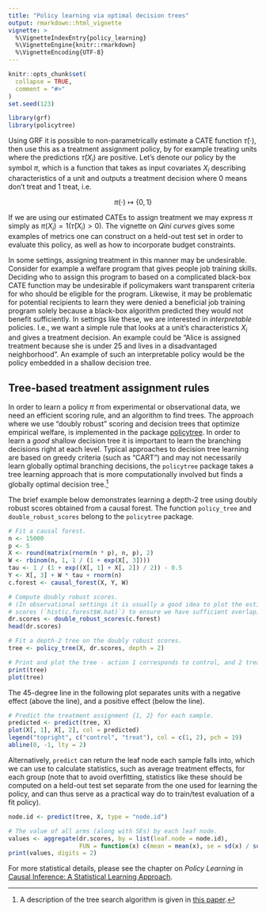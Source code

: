 ```yaml
---
title: "Policy learning via optimal decision trees"
output: rmarkdown::html_vignette
vignette: >
  %\VignetteIndexEntry{policy_learning}
  %\VignetteEngine{knitr::rmarkdown}
  %\VignetteEncoding{UTF-8}
---
```


```r
knitr::opts_chunk$set(
  collapse = TRUE,
  comment = "#>"
)
set.seed(123)
```

```r
library(grf)
library(policytree)
```

Using GRF it is possible to non-parametrically estimate a CATE function $\hat \tau(\cdot)$, then use this as a treatment assignment policy, by for example treating units where the predictions $\hat \tau(X_i)$ are positive. Let's denote our policy by the symbol $\pi$, which is a function that takes as input covariates $X_i$ describing characteristics of a unit and outputs a treatment decision where $0$ means don't treat and $1$ treat, i.e.

$$
\pi(\cdot) \mapsto \{0, 1\}
$$

If we are using our estimated CATEs to assign treatment we may express $\pi$ simply as $\pi(X_i) = 1(\hat \tau(X_i) > 0)$. The vignette on *Qini curves* gives some examples of metrics one can construct on a held-out test set in order to evaluate this policy, as well as how to incorporate budget constraints.

In some settings, assigning treatment in this manner may be undesirable. Consider for example a welfare program that gives people job training skills. Deciding who to assign this program to based on a complicated black-box CATE function may be undesirable if policymakers want transparent criteria for who should be eligible for the program. Likewise, it may be problematic for potential recipients to learn they were denied a  beneficial job training program solely because a black-box algorithm predicted they would not benefit sufficiently. In settings like these, we are interested in *interpretable* policies. I.e., we want a simple rule that looks at a unit's characteristics $X_i$ and gives a treatment decision. An example could be "Alice is assigned treatment because she is under 25 and lives in a disadvantaged neighborhood". An example of such an interpretable policy would be the policy embedded in a shallow decision tree.

## Tree-based treatment assignment rules

In order to learn a policy $\pi$ from experimental or observational data, we need an efficient scoring rule, and an algorithm to find trees. The approach where we use "doubly robust" scoring and decision trees that optimize empirical welfare, is implemented in the package [policytree](https://github.com/grf-labs/policytree). In order to learn a *good* shallow decision tree it is important to learn the branching decisions right at each level. Typical approaches to decision tree learning are based on greedy criteria (such as "CART") and may not necessarily learn globally optimal branching decisions, the `policytree` package takes a tree learning approach that is more computationally involved but finds a globally optimal decision tree.[^algo]

The brief example below demonstrates learning a depth-2 tree using doubly robust scores obtained from a causal forest. The function `policy_tree` and `double_robust_scores` belong to the `policytree` package.

```r
# Fit a causal forest.
n <- 15000
p <- 5
X <- round(matrix(rnorm(n * p), n, p), 2)
W <- rbinom(n, 1, 1 / (1 + exp(X[, 3])))
tau <- 1 / (1 + exp((X[, 1] + X[, 2]) / 2)) - 0.5
Y <- X[, 3] + W * tau + rnorm(n)
c.forest <- causal_forest(X, Y, W)

# Compute doubly robust scores.
# (In observational settings it is usually a good idea to plot the estimated propensity
# scores (`hist(c.forest$W.hat)`) to ensure we have sufficient overlap)
dr.scores <- double_robust_scores(c.forest)
head(dr.scores)

# Fit a depth-2 tree on the doubly robust scores.
tree <- policy_tree(X, dr.scores, depth = 2)

# Print and plot the tree - action 1 corresponds to control, and 2 treated.
print(tree)
plot(tree)
```

The 45-degree line in the following plot separates units with a negative effect (above the line), and a positive effect (below the line).

```r
# Predict the treatment assignment {1, 2} for each sample.
predicted <- predict(tree, X)
plot(X[, 1], X[, 2], col = predicted)
legend("topright", c("control", "treat"), col = c(1, 2), pch = 19)
abline(0, -1, lty = 2)
```

Alternatively, `predict` can return the leaf node each sample falls into, which we can use to calculate statistics, such as average treatment effects, for each group (note that to avoid overfitting, statistics like these should be computed on a held-out test set separate from the one used for learning the policy, and can thus serve as a practical way do to train/test evaluation of a fit policy).

```r
node.id <- predict(tree, X, type = "node.id")

# The value of all arms (along with SEs) by each leaf node.
values <- aggregate(dr.scores, by = list(leaf.node = node.id),
                    FUN = function(x) c(mean = mean(x), se = sd(x) / sqrt(length(x))))
print(values, digits = 2)
```

For more statistical details, please see the chapter on *Policy Learning* in [Causal Inference: A Statistical Learning Approach](https://web.stanford.edu/~swager/causal_inf_book.pdf).

[^algo]: A description of the tree search algorithm is given in [this paper](https://joss.theoj.org/papers/10.21105/joss.02232.pdf).
